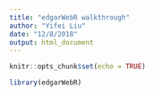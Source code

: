 ```yaml
---
title: "edgarWebR walkthrough"
author: "Yifei Liu"
date: "12/8/2018"
output: html_document
---
```


```r
knitr::opts_chunk$set(echo = TRUE)
```

```r
library(edgarWebR)
```


